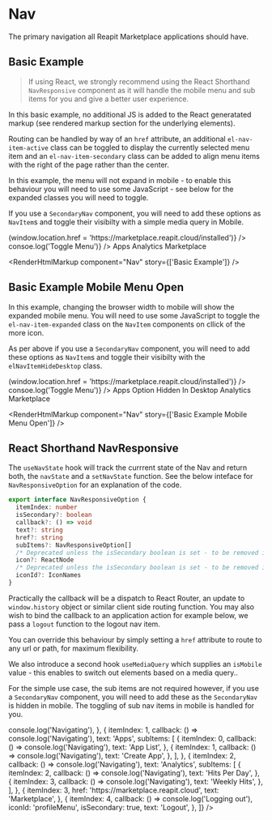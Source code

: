 
<Meta title="Nav" component={NavResponsive} />

# Nav

The primary navigation all Reapit Marketplace applications should have.

## Basic Example

> If using React, we strongly recommend using the React Shorthand `NavResponsive` component as it will handle the mobile menu and sub items for you and give a better user experience.

In this basic example, no additional JS is added to the React generatated markup (see rendered markup section for the underlying elements).

Routing can be handled by way of an `href` attribute, an additional `el-nav-item-active` class can be toggled to display the currently selected menu item and an `el-nav-item-secondary` class can be added to align menu items with the right of the page rather than the center.

In this example, the menu will not expand in mobile - to enable this behaviour you will need to use some JavaScript - see below for the expanded classes you will need to toggle.

If you use a `SecondaryNav` component, you will need to add these options as `NavItem`s and toggle their visibilty with a simple media query in Mobile.

<Canvas>
  <Story name="Basic Example">
    <Nav>
      <NavItem>
        <Icon
          className={cx(elMr2)}
          icon="appLauncherMenu"
          fontSize="1.5rem"
          onClick={() => (window.location.href = 'https://marketplace.reapit.cloud/installed')}
        />
        <Icon height="24px" width="100px" icon="reapitLogoInfographic" />
        <Icon
          className={cx(elMlAuto, elMr2, elNavItemHideDesktop)}
          icon="moreSolidSystem"
          fontSize="1.2rem"
          intent="default"
          onClick={() => consoe.log('Toggle Menu')}
        />
      </NavItem>
      <NavItem className={elNavItemActive} href="https://marketplace.reapit.cloud/apps">
        Apps
      </NavItem>
      <NavItem href="https://developers.reapit.cloud/analytics">Analytics</NavItem>
      <NavItem href="https://marketplace.reapit.cloud">Marketplace</NavItem>
      <NavItem isSecondary href="https://developers.reapit.cloud/login">
        <Icon iconSize="medium" icon="profileMenu" />
      </NavItem>
    </Nav>
  </Story>
</Canvas>

<RenderHtmlMarkup component="Nav" story={['Basic Example']} />

## Basic Example Mobile Menu Open

In this example, changing the browser width to mobile will show the expanded mobile menu. You will need to use some JavaScript to toggle the `el-nav-item-expanded` class on the `NavItem` components on cllick of the more icon.

As per above if you use a `SecondaryNav` component, you will need to add these options as `NavItem`s and toggle their visibilty with the `elNavItemHideDesktop` class.

<Canvas>
  <Story name="Basic Example Mobile Menu Open">
    <Nav>
      <NavItem>
        <Icon
          className={cx(elMr2)}
          icon="appLauncherMenu"
          fontSize="1.5rem"
          onClick={() => (window.location.href = 'https://marketplace.reapit.cloud/installed')}
        />
        <Icon height="24px" width="100px" icon="reapitLogoInfographic" />
        <Icon
          className={cx(elMlAuto, elMr2, elNavItemHideDesktop)}
          icon="moreSolidSystem"
          fontSize="1.2rem"
          intent="default"
          onClick={() => consoe.log('Toggle Menu')}
        />
      </NavItem>
      <NavItem className={cx(elNavItemActive, elNavItemExpanded)} href="https://marketplace.reapit.cloud/apps">
        Apps
      </NavItem>
      <NavItem className={cx(elNavItemExpanded, elNavItemHideDesktop)} href="https://marketplace.reapit.cloud">
        Option Hidden In Desktop
      </NavItem>
      <NavItem className={elNavItemExpanded} href="https://developers.reapit.cloud/analytics">
        Analytics
      </NavItem>
      <NavItem className={elNavItemExpanded} href="https://marketplace.reapit.cloud">
        Marketplace
      </NavItem>
      <NavItem isSecondary href="https://developers.reapit.cloud/login">
        <Icon iconSize="medium" icon="profileMenu" />
      </NavItem>
    </Nav>
  </Story>
</Canvas>

<RenderHtmlMarkup component="Nav" story={['Basic Example Mobile Menu Open']} />

## React Shorthand NavResponsive

<ArgsTable component={NavResponsive} />

The `useNavState` hook will track the currrent state of the Nav and return both, the `navState` and a `setNavState` function. See the below inteface for `NavResponsiveOption` for an explanation of the code.

```ts
export interface NavResponsiveOption {
  itemIndex: number
  isSecondary?: boolean
  callback?: () => void
  text?: string
  href?: string
  subItems?: NavResponsiveOption[]
  /* Deprecated unless the isSecondary boolean is set - to be removed in v5 */
  icon?: ReactNode
  /* Deprecated unless the isSecondary boolean is set - to be removed in v5 */
  iconId?: IconNames
}
```

Practically the callback will be a dispatch to React Router, an update to `window.history` object or similar client side routing function. You may also wish to bind the callback to an application action for example below, we pass a `logout` function to the logout nav item.

You can override this behaviour by simply setting a `href` attribute to route to any url or path, for maximum flexibility.

We also introduce a second hook `useMediaQuery` which supplies an `isMobile` value - this enables to switch out elements based on a media query..

For the simple use case, the sub items are not required however, if you use a `SecondaryNav` component, you will need to add these as the `SecondaryNav` is hidden in mobile. The toggling of sub nav items in mobile is handled for you.

<Canvas>
  <Story name="React Shorthand NavResponsive">
    <NavStateProvider>
      <MediaStateProvider>
        <NavResponsive
          defaultNavIndex={1}
          defaultNavSubIndex={1}
          options={[
            {
              itemIndex: 0,
              callback: () => console.log('Navigating'),
            },
            {
              itemIndex: 1,
              callback: () => console.log('Navigating'),
              text: 'Apps',
              subItems: [
                {
                  itemIndex: 0,
                  callback: () => console.log('Navigating'),
                  text: 'App List',
                },
                {
                  itemIndex: 1,
                  callback: () => console.log('Navigating'),
                  text: 'Create App',
                },
              ],
            },
            {
              itemIndex: 2,
              callback: () => console.log('Navigating'),
              text: 'Analytics',
              subItems: [
                {
                  itemIndex: 2,
                  callback: () => console.log('Navigating'),
                  text: 'Hits Per Day',
                },
                {
                  itemIndex: 3,
                  callback: () => console.log('Navigating'),
                  text: 'Weekly Hits',
                },
              ],
            },
            {
              itemIndex: 3,
              href: 'https://marketplace.reapit.cloud',
              text: 'Marketplace',
            },
            {
              itemIndex: 4,
              callback: () => console.log('Logging out'),
              iconId: 'profileMenu',
              isSecondary: true,
              text: 'Logout',
            },
          ]}
        />
      </MediaStateProvider>
    </NavStateProvider>
  </Story>
</Canvas>
